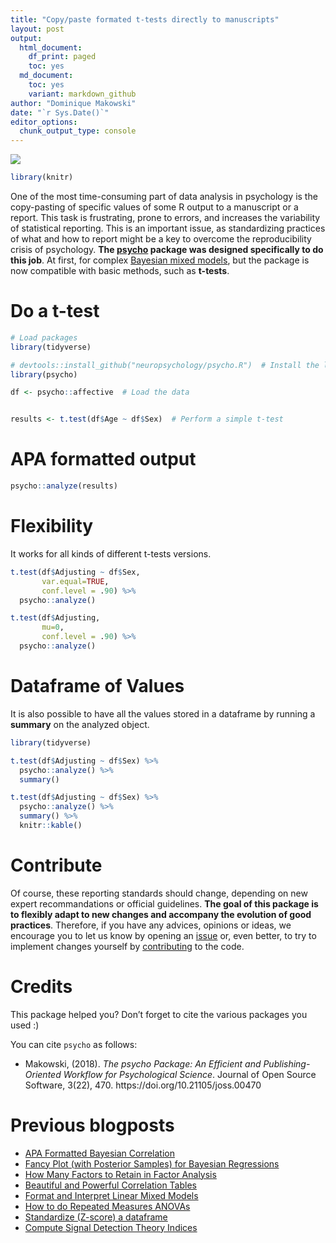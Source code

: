 ```yaml
---
title: "Copy/paste formated t-tests directly to manuscripts"
layout: post
output:
  html_document:
    df_print: paged
    toc: yes
  md_document:
    toc: yes
    variant: markdown_github
author: "Dominique Makowski"
date: "`r Sys.Date()`"
editor_options: 
  chunk_output_type: console
---
```




![](https://raw.githubusercontent.com/neuropsychology/psycho.R/master/vignettes/images/logo.PNG)


```r
library(knitr)
```

One of the most time-consuming part of data analysis in psychology is the copy-pasting of specific values of some R output to a manuscript or a report. This task is frustrating, prone to errors, and increases the variability of statistical reporting. This is an important issue, as standardizing practices of what and how to report might be a key to overcome the reproducibility crisis of psychology. **The [psycho](https://github.com/neuropsychology/psycho.R) package was designed specifically to do this job**. At first, for complex [Bayesian mixed models](https://cran.r-project.org/web/packages/psycho/vignettes/bayesian.html), but the package is now compatible with basic methods, such as **t-tests**.

# Do a t-test

```r
# Load packages
library(tidyverse)

# devtools::install_github("neuropsychology/psycho.R")  # Install the latest psycho version
library(psycho)

df <- psycho::affective  # Load the data


results <- t.test(df$Age ~ df$Sex)  # Perform a simple t-test
```


# APA formatted output

```r
psycho::analyze(results)
```

# Flexibility

It works for all kinds of different t-tests versions.


```r
t.test(df$Adjusting ~ df$Sex,
       var.equal=TRUE, 
       conf.level = .90) %>% 
  psycho::analyze()

t.test(df$Adjusting,
       mu=0,
       conf.level = .90) %>% 
  psycho::analyze()
```

# Dataframe of Values

It is also possible to have all the values stored in a dataframe by running a **summary** on the analyzed object.

```r
library(tidyverse)

t.test(df$Adjusting ~ df$Sex) %>% 
  psycho::analyze() %>% 
  summary()
```
```r
t.test(df$Adjusting ~ df$Sex) %>% 
  psycho::analyze() %>% 
  summary() %>% 
  knitr::kable()
```


# Contribute

Of course, these reporting standards should change, depending on new expert recommandations or official guidelines. **The goal of this package is to flexibly adapt to new changes and accompany the evolution of good practices**. Therefore, if you have any advices, opinions or ideas, we encourage you to let us know by opening an [issue](https://github.com/neuropsychology/psycho.R/issues) or, even better, to try to implement changes yourself by [contributing](https://github.com/neuropsychology/psycho.R/blob/master/.github/CONTRIBUTING.md) to the code. 


# Credits

This package helped you? Don't forget to cite the various packages you used :)

You can cite `psycho` as follows:

- Makowski, (2018). *The psycho Package: An Efficient and Publishing-Oriented Workflow for Psychological Science*. Journal of Open Source Software, 3(22), 470. https://doi.org/10.21105/joss.00470

# Previous blogposts

- [APA Formatted Bayesian Correlation](https://neuropsychology.github.io/psycho.R/2018/06/11/bayesian_correlation.html)
- [Fancy Plot (with Posterior Samples) for Bayesian Regressions](https://neuropsychology.github.io/psycho.R/2018/06/03/plot_bayesian_model.html)
- [How Many Factors to Retain in Factor Analysis](https://neuropsychology.github.io/psycho.R/2018/05/24/n_factors.html)
- [Beautiful and Powerful Correlation Tables](https://neuropsychology.github.io/psycho.R/2018/05/20/correlation.html)
- [Format and Interpret Linear Mixed Models](https://neuropsychology.github.io/psycho.R/2018/05/10/interpret_mixed_models.html)
- [How to do Repeated Measures ANOVAs](https://neuropsychology.github.io/psycho.R/2018/05/01/repeated_measure_anovas.html)
- [Standardize (Z-score) a dataframe](https://neuropsychology.github.io/psycho.R/2018/03/29/standardize.html)
- [Compute Signal Detection Theory Indices](https://neuropsychology.github.io/psycho.R/2018/03/29/SDT.html)
